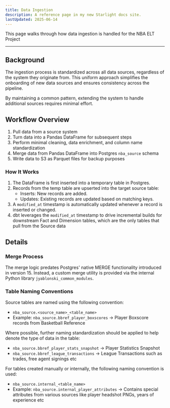 ```yaml
---
title: Data Ingestion
description: A reference page in my new Starlight docs site.
lastUpdated: 2025-06-14
---
```



This page walks through how data ingestion is handled for the NBA ELT Project

---

## Background

The ingestion process is standardized across all data sources, regardless of the system they originate from. This uniform approach simplifies the onboarding of new data sources and ensures consistency across the pipeline.

By maintaining a common pattern, extending the system to handle additional sources requires minimal effort.

## Workflow Overview

<Steps>

1. Pull data from a source system
2. Turn data into a Pandas DataFrame for subsequent steps
3. Perform minimal cleaning, data enrichment, and column name standardization
4. Merge data from Pandas DataFrame into Postgres `nba_source` schema
5. Write data to S3 as Parquet files for backup purposes

</Steps>

### How It Works

1. The DataFrame is first inserted into a temporary table in Postgres.
2. Records from the temp table are upserted into the target source table:
    - Inserts: New records are added.
    - Updates: Existing records are updated based on matching keys.
3. A `modified_at` timestamp is automatically updated whenever a record is inserted or changed.
4. dbt leverages the `modified_at` timestamp to drive incremental builds for downstream Fact and Dimension tables, which are the only tables that pull from the Source data

## Details

### Merge Process

The merge logic predates Postgres' native MERGE functionality introduced in version 15. Instead, a custom merge utility is provided via the internal Python library `jyablonski_common_modules`.

### Table Naming Conventions

Source tables are named using the following convention:
- `nba_source.<source_name>_<table_name>`
- Example: `nba_source.bbref_player_boxscores` -> Player Boxscore records from Basketball Reference

Where possible, further naming standardization should be applied to help denote the type of data in the table:
- `nba_source.bbref_player_stats_snapshot` -> Player Statistics Snapshot
- `nba_source.bbref_league_transactions` -> League Transactions such as trades, free agent signings etc

For tables created manually or internally, the following naming convention is used:
- `nba_source.internal_<table_name>`
- Example: `nba_source.internal_player_attributes` -> Contains special attributes from various sources like player headshot PNGs, years of experience etc
